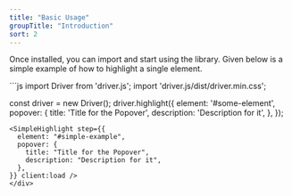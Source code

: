 ```yaml
---
title: "Basic Usage"
groupTitle: "Introduction"
sort: 2
---
```



Once installed, you can import and start using the library. Given below is a simple example of how to highlight a single element.

<div id="simple-example">
  ```js
  import Driver from 'driver.js';
  import 'driver.js/dist/driver.min.css';

  const driver = new Driver();
  driver.highlight({
  element: '#some-element',
  popover: {
  title: 'Title for the Popover',
  description: 'Description for it',
},
});
  ```
  <SimpleHighlight step={{
    element: "#simple-example",
    popover: {
      title: "Title for the Popover",
      description: "Description for it",
    },
  }} client:load />
</div>
